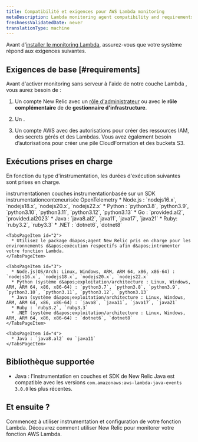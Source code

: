 ```yaml
---
title: Compatibilité et exigences pour AWS Lambda monitoring
metaDescription: Lambda monitoring agent compatibility and requirements.
freshnessValidatedDate: never
translationType: machine
---
```


Avant d&apos;[installer le monitoring Lambda](/docs/serverless-function-monitoring/aws-lambda-monitoring/instrument-lambda-function/configure-serverless-aws-monitoring), assurez-vous que votre système répond aux exigences suivantes.

## Exigences de base [#requirements]

Avant d&apos;activer monitoring sans serveur à l&apos;aide de notre couche Lambda , vous aurez besoin de :

1. Un compte New Relic avec un [rôle d&apos;administrateur](/docs/accounts/original-accounts-billing/original-users-roles/users-roles-original-user-model/#roles) ou avec le **rôle complémentaire** de de **gestionnaire d&apos;infrastructure**.

2. Un <InlinePopover type="userKey" />.

3. Un compte AWS avec des autorisations pour créer des ressources IAM, des secrets gérés et des Lambdas. Vous avez également besoin d’autorisations pour créer une pile CloudFormation et des buckets S3.

## Exécutions prises en charge

En fonction du type d&apos;instrumentation, les durées d&apos;exécution suivantes sont prises en charge.

<Tabs>
  <TabsBar>
    <TabsBarItem id="1">instrumentationen couches</TabsBarItem> <TabsBarItem id="2">instrumentationbasée sur un SDK</TabsBarItem> <TabsBarItem id="3">instrumentationconteneurisée</TabsBarItem> <TabsBarItem id="4">OpenTelemetry</TabsBarItem>
  </TabsBar>

  <TabsPages>
    <TabsPageItem id="1">
      * Node.js : `nodejs16.x`, `nodejs18.x`, `nodejs20.x`, `nodejs22.x`
      * Python : `python3.8`, `python3.9`, `python3.10`, `python3.11`, `python3.12`, `python3.13`
      * Go : `provided.al2`, `provided.al2023`
      * Java : `java8.al2`, `java11`, `java17`, `java21`
      * Ruby: `ruby3.2`, `ruby3.3`
      * .NET : `dotnet6`, `dotnet8`
    </TabsPageItem>

    <TabsPageItem id="2">
      * Utilisez le package d&apos;agent New Relic pris en charge pour les environnements d&apos;exécution respectifs afin d&apos;intrumenter votre fonction Lambda.
    </TabsPageItem>

    <TabsPageItem id="3">
      * Node.js(OS/Arch: Linux, Windows, ARM, ARM 64, x86, x86-64) : `nodejs16.x`, `nodejs18.x`, `nodejs20.x`, `nodejs22.x`
      * Python (système d&apos;exploitation/architecture : Linux, Windows, ARM, ARM 64, x86, x86-64) : `python3.7`, `python3.8`, `python3.9`, `python3.10`, `python3.11`, `python3.12`, `python3.13`
      * Java (système d&apos;exploitation/architecture : Linux, Windows, ARM, ARM 64, x86, x86-64) : `java8`, `java11`, `java17`, `java21`
      * Ruby : `ruby3.2`, `ruby3.3`
      * .NET (système d&apos;exploitation/architecture : Linux, Windows, ARM, ARM 64, x86, x86-64) : `dotnet6`, `dotnet8`
    </TabsPageItem>

    <TabsPageItem id="4">
      * Java : `java8.al2` ou `java11`
    </TabsPageItem>
  </TabsPages>
</Tabs>

## Bibliothèque supportée

* Java : l&apos;instrumentation en couches et SDK de New Relic Java est compatible avec les versions `com.amazonaws:aws-lambda-java-events` `3.0.0` les plus récentes.

## Et ensuite ?

<DocTiles>
  <DocTile title="Install and configure Lambda monitoring" path="/docs/serverless-function-monitoring/aws-lambda-monitoring/instrument-lambda-function/configure-serverless-aws-monitoring">Commencez à utiliser instrumentation et configuration de votre fonction Lambda. </DocTile><DocTile title="Data and UI" path="/docs/serverless-function-monitoring/aws-lambda-monitoring/ui-data/understand-lambda-monitoring-ui/">Découvrez comment utiliser New Relic pour monitorer votre fonction AWS Lambda.</DocTile>
</DocTiles>